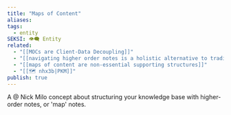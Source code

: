 ```yaml
---
title: "Maps of Content"
aliases: 
tags:
  - entity
SEKSI: 👁️‍🗨️ Entity
related:
  - "[[MOCs are Client-Data Decoupling]]"
  - "[[navigating higher order notes is a holistic alternative to traditional spaced repetition]]"
  - "[[maps of content are non-essential supporting structures]]"
  - "[[🗺️ nhx3b|PKM]]"
publish: true
---
```



A <Link href="/c/-nick-milo" className="text-[var(--color-primary)] hover:underline hover:text-[var(--color-secondary)] transition-colors font-medium">@ Nick Milo</Link> concept about structuring your knowledge base with higher-order notes, or 'map' notes. 
